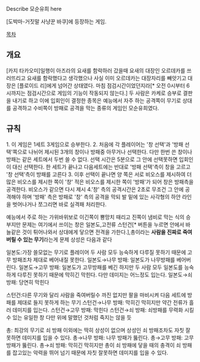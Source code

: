 Describe 모순유희 here

[도박마-거짓말 사냥꾼 바쿠]에 등장하는 게임.

[[목차]]

== 개요 ==
[카지 타카오미]일행이 아즈라의 요새를 함락하러 갔을때 요새의 대장인 오르데카를 쓰러뜨리고 요새를 함락했다고 생각했으나 사실 이미 오르데카는 대장자리를 빼앗기고 대장은 [플로이드 리]에게 넘어간 상태였다. 마침 점검시간이었던지라[* 오전 0시부터 6시까지는 점검시간으로 게임의 기능이 작동되지 않는다.] 두 사람은 카케로 승부로 결판을 내기로 하고 이에 입회인이 결정한 종목은 예능에서 자주 하는 공격쪽이 무기로 상대를 공격하고 수비쪽이 방패로 공격을 막는 종류의 게임인 모순유희였다.

== 규칙 ==

1. 이 게임은 1세트 3게임으로 승부한다.
2. 처음에 각 플레이어는 '창 선택'과 '방패 선택'쪽으로 나뉘어 제시된 3개의 창이나 방패중 아무거나 선택한다. 다만 한번 쓴 창이나 방패는 같은 세트에서 두번 쓸 수 없다. 선택 시간은 5분으로 그 안에 선택못하면 입회인이 대신 선택한다. 한 세트가 끝나고 다음세트에는 반대로 '방패 선택'측이 창을 고르고 '창 선택'측이 방패를 고른다
3. 이후 선택이 끝나면 양 쪽은 서로 비오스를 제시하여 더 많은 비오스를 제시한 쪽이 '창' 적은 비오스를 제시한 쪽이 '방패'가 되어 창은 방패측을 공격한다. 비오스가 같으면 다시 제시
4.'창' 측의 공격시간은 2초로 무조건 그 안에 공격해야 하며 '방패' 측은 방패로 '창' 측의 공격을 막되 발 밑에 있는 사각형의 하얀 라인을 벗어나거나 쪼그리면 바로 실격패 처리한다.

예능에서 주로 하는 가위바위보로 이긴쪽이 뿅망치 때리고 진쪽이 냄비로 막는 식의 승부지만 문제는 여기에서 쓰이는 창은 일본도,고전류 스턴건[* 버튼을 누르면 안에서 바늘같은 것이 튀어나와서 상대에게 닿으면 전격을 가한다.],총이라는 '''사람을 진짜로 죽여버릴 수 있는 무기'''라는게 문제 상성은 다음과 같다

일본도:가장 쓸모없는 무기로 플레이어 두 사람 모두 능숙하게 다루질 못하기 때문에 고무 방패조차 제대로 베어내질 못한다.
일본도→나무 방패: 일본도가 나무방패를 베어버린다.
일본도→고무 방패: 일본도가 고무방패를 베긴 하지만 두 사람 모두 일본도를 능숙하게 다루진 못하기 때문에 막히긴 막힌다. 다만 데미지는 어느정도 입는다.
일본도→쇠 방패: 당연히 막힌다

스턴건:다른 무기와 달리 사람을 죽여버릴수 까진 없지만 팔을 마비시켜 다음 세트에 방패를 제대로 들지 못하게 하는 무기
스턴건→나무 방패: 막히긴 막히지만 약간 전류가 흘러 데미지를 입는다.
스턴건→고무 방패: 막힌다
스턴건→쇠 방패: 쇠방패를 무력화 시킬수 있는 유일한 창 다만 위에 말했던 것처럼 죽지는 않을 듯

총: 최강의 무기로 쇠 방패 이외에는 딱히 상성이 없으며 상성인 쇠 방패조차도 자칫 잘못하면 데미지를 입을 수 있다.
총→나무 방패: 나무 방패가 뚫린다.
총→고무 방패: 고무 방패가 뚫린다.
총→쇠 방패: 막히긴 막히지만 총이 쇠 방패에 닿을 때의 충격이 쇠 방패를 잡고있는 악력을 뛰어 넘기 때문에 자칫 잘못하면 데미지를 입을 수 있다.
